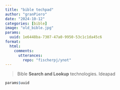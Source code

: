 ```yaml
---
title: "bible techpad"
author: "granPiero"
date: "2024-10-12"
categories: [bible]
image: "old_bible.jpg"
params:
  uuid: 1e6448ba-7307-47a0-9950-53c1c1da45c6
format: 
  html:
    comments:
      utterances: 
        repo: "fischerpj/ynot"
---
```


> Bible **Search and Lookup** technologies. Ideapad

```r
params$uuid
```

::: {#mainAnchor}
:::
